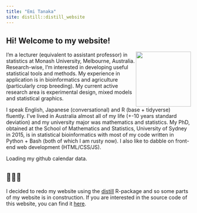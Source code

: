 ```yaml
---
title: "Emi Tanaka"
site: distill::distill_website
---
```



## Hi! Welcome to my website!

<img src="images/avatar.jpg" style="float:right;width:150px;">
I'm a lecturer (equivalent to assistant professor) in statistics at Monash
University, Melbourne, Australia. Research-wise, I'm interested in developing useful statistical tools and methods. My experience in application is in bioinformatics and agriculture (particularly crop breeding). My current active research area is experimental design, mixed models and statistical graphics. 


I speak English, Japanese (conversational) and R (base + tidyverse) fluently. I've lived in Australia almost all of my life (+-10 years standard deviation) and my university major was mathematics and statistics. My PhD, obtained at the School of Mathematics and Statistics, University of Sydney in 2015, is in statistical bioinformatics with most of my code written in Python + Bash (both of which I am rusty now). I also like to dabble on front-end web development (HTML/CSS/JS).


<script
  src="https://unpkg.com/github-calendar@latest/dist/github-calendar.min.js">
</script>

<div class="l-body-outset">
<div class="calendar">
Loading my github calendar data.
</div>
</div>

<script>
GitHubCalendar(".calendar", "emitanaka");
</script>

## 👷🏻‍♀

I decided to redo my website using the [distill](https://rstudio.github.io/distill/) R-package and so some parts of my website is in construction. If you are interested in the source code of this website, you can find it [here](https://github.com/emitanaka/emitanaka.github.io).